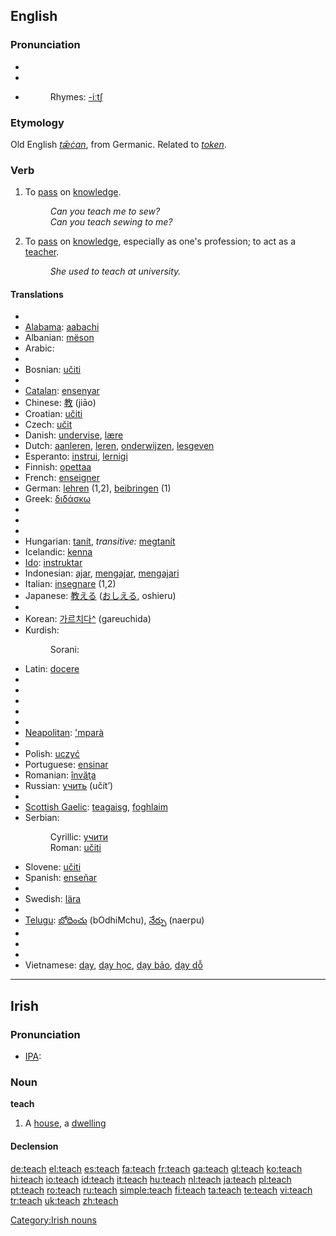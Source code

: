 {{see|Teach}}
==English==

===Pronunciation===
*{{SAMPA|/'titS/}}
*{{IPA|/'tiʧ/}}
*{{audio|en-us-teach.ogg|Audio (US)}}
*:Rhymes: [[Rhymes:English:-iːtʃ|-iːtʃ]]

===Etymology===
Old English ''[[tæcan|tǣċan]]'', from Germanic. Related to ''[[token]]''.

===Verb===
{{en-verb|teaches|teaching|taught|taught}}

# {{transitive}} To [[pass]] on [[knowledge]].
#:''Can you teach me to sew?''
#:''Can you teach sewing to me?''
# {{intransitive}} To [[pass]] on [[knowledge]], especially as one's profession; to act as a [[teacher]].
#:''She used to teach at university.''

====Translations====
{{top}}
*{{trreq|Afrikaans}}
*[[Alabama]]: [[aabachi]]
*Albanian: [[mëson]]
*Arabic: {{ARchar|[[علم]]}} {{unicode|(ʕállama)}}
*{{trreq|Armenian}}
*Bosnian: [[učiti]]
*{{trreq|Bulgarian}}
*[[Catalan]]: [[ensenyar]]
*Chinese: [[教]] (jiāo)
*Croatian: [[učiti]]
*Czech: [[učit]]
*Danish: [[undervise]], [[lære]]
*Dutch: [[aanleren]], [[leren]], [[onderwijzen]], [[lesgeven]]
*Esperanto: [[instrui]], [[lernigi]]
*Finnish: [[opettaa]]
*French: [[enseigner]]
*German: [[lehren]] (1,2), [[beibringen]] (1)
*Greek: [[διδάσκω]]
*{{trreq|Gujarati}}
*{{trreq|Hebrew}}
*{{trreq|Hindi}}
*Hungarian: [[tanít]], ''transitive:'' [[megtanít]]
*Icelandic: [[kenna]]
*[[Ido]]: [[instruktar]]
*Indonesian: [[ajar]], [[ajar|mengajar]], [[ajar|mengajari]]
*Italian: [[insegnare]] (1,2)
*Japanese: [[教える]] ([[おしえる]], oshieru)
*{{trreq|Kannada}}
*Korean: [[가르치다]][[:ko:가르치다|^]] (gareuchida)
*Kurdish:
*:Sorani: {{t|ku|وتنه‌وه‌|tr=witnewe|sc=KUchar}}
{{mid}}
*Latin: [[docere]]
*{{trreq|Latvian}}
*{{trreq|Lithuanian}}
*{{trreq|Malay}}
*{{trreq|Malayalam}}
*{{trreq|Mongolian}}
*[[Neapolitan]]: [['mparà]]
*{{trreq|Oriya}}
*Polish: [[uczyć]]
*Portuguese: [[ensinar]]
*Romanian: [[învăţa]]
*Russian: [[учить]] (učít’)
*{{trreq|Sanskrit}}
*[[Scottish Gaelic]]: [[teagaisg]], [[foghlaim]]
*Serbian:
*:Cyrillic: [[учити#Serbian|учити]]
*:Roman: [[učiti#Serbian|učiti]]
*Slovene: [[učiti]]
*Spanish: [[enseñar]]
*{{trreq|Swahili}}
*Swedish: [[lära]]
*{{trreq|Tamil}}
*[[Telugu]]: [[బోధించు]] (bOdhiMchu), [[నేర్పు]] (naerpu)
*{{trreq|Tibetan}}
*{{trreq|Turkish}}
*{{trreq|Urdu}}
*Vietnamese: [[dạy]], [[dạy học]], [[dạy bảo]], [[dạy dỗ]]
{{bottom}}

----

==Irish==

===Pronunciation===
*[[w:Irish phonology|IPA]]: {{IPAchar|/tʲax/}}

===Noun===
'''teach''' {{m}}

# A [[house]], a [[dwelling]]

====Declension====
{{ga noun m irreg|t|each|í|ithe|ithe}}

[[Category:Irish nouns]]

[[de:teach]]
[[el:teach]]
[[es:teach]]
[[fa:teach]]
[[fr:teach]]
[[ga:teach]]
[[gl:teach]]
[[ko:teach]]
[[hi:teach]]
[[io:teach]]
[[id:teach]]
[[it:teach]]
[[hu:teach]]
[[nl:teach]]
[[ja:teach]]
[[pl:teach]]
[[pt:teach]]
[[ro:teach]]
[[ru:teach]]
[[simple:teach]]
[[fi:teach]]
[[ta:teach]]
[[te:teach]]
[[vi:teach]]
[[tr:teach]]
[[uk:teach]]
[[zh:teach]]